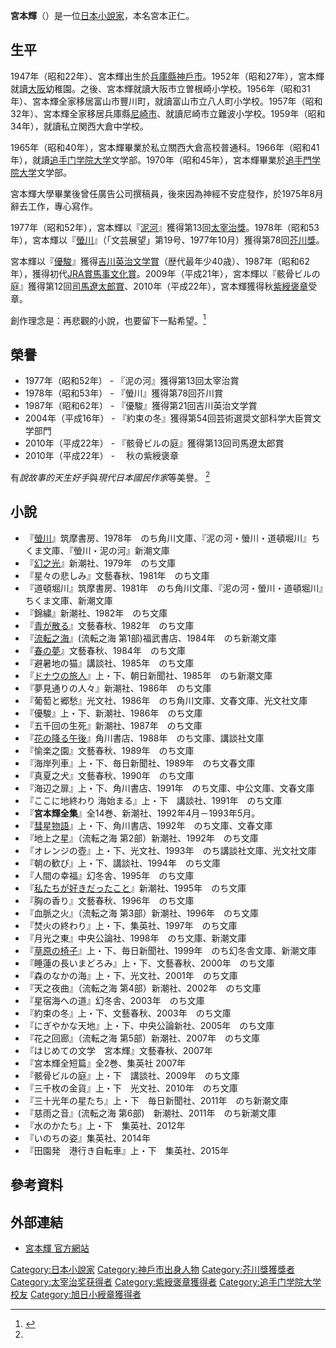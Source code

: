 {{Infobox writer
| name          = 宮本 輝<br />（みやもと てる）
| image         = 
| image_size    = 
| caption       = 
| pseudonym     = 
| birth_name    = 宮本 正仁（みやもと まさひと）
| birth_date    = {{生年月日と年齢|1947|3|6}}
| birth_place   = {{JPN}}・[[兵庫県|兵庫県]][[神戸市|神戸市]]
| death_date    = 
| death_place   = 
| resting_place = 
| occupation    = [[小說家|小說家]]
| language      = [[日語|日語]]
| nationality   = {{JPN}}
| education     = [[学士|学士]]（[[文学|文学]]）
| alma_mater    = [[追手門学院大学|追手門学院大学]][[文学部|文学部]]
| period        = 1977年 -
| genre         = [[小説|小説]]・[[随筆|随筆]]
| subject       = 
| movement      = 
| notable_works = 『[[泥河|泥河]]』（1977年）<br />『[[蛍川|蛍川]]』（1978年）<br />『[[流転之海|流転之海]]』（1984年）<br />『[[優駿_(小説)|優駿]]』（1986年）<br />『[[彗星物語|彗星物語]]』（1992年）
| awards        = [[太宰治奖|太宰治奖]]（1977年）<br />[[芥川龍之介賞|芥川龍之介賞]]（1978年）<br />[[吉川英治文学賞|吉川英治文学賞]]（1987年）<br />[[芸術選奨|芸術選奨]]（2004年）<br />[[司馬遼太郎賞|司馬遼太郎賞]]（2009年）<br />[[紫綬褒章|紫綬褒章]]（2010年）
| spouse        = 
| partner       = 
| children      = 
| relatives     = 
| influences    = 
| influenced    = 
| signature     = 
| website       = 
| misc          = 
}}
'''宮本輝'''（{{bd|1947年|3月6日|||catIdx=Miyamoto Teru}}）是一位[[日本|日本]][[小說家|小說家]]，本名宮本正仁。

==生平==
1947年（昭和22年）、宮本輝出生於[[兵庫縣|兵庫縣]][[神戶市|神戶市]]。1952年（昭和27年），宮本輝就讀[[大阪市|大阪]]幼稚園。之後、宮本輝就讀大阪市立曽根崎小学校。1956年（昭和31年）、宮本輝全家移居富山市豐川町，就讀富山市立八人町小学校。1957年（昭和32年）、宮本輝全家移居兵庫縣[[尼崎市|尼崎市]]、就讀尼崎市立難波小学校。1959年（昭和34年），就讀私立関西大倉中学校。

1965年（昭和40年），宮本輝畢業於私立關西大倉高校普通科。1966年（昭和41年），就讀[[追手门学院大学|追手门学院大学]]文学部。1970年（昭和45年），宮本輝畢業於[[追手門学院大学|追手門学院大学]]文学部。

宮本輝大學畢業後曾任廣告公司撰稿員，後來因為神經不安症發作，於1975年8月辭去工作，專心寫作。

1977年（昭和52年），宮本輝以『[[泥河|泥河]]』獲得第13回[[太宰治獎|太宰治獎]]。1978年（昭和53年），宮本輝以『[[螢川|螢川]]』（「文芸展望」第19号、1977年10月）獲得第78回[[芥川龍之介賞|芥川獎]]。

宮本輝以『[[優駿_(小説)|優駿]]』獲得[[吉川英治文学賞|吉川英治文学賞]]（歴代最年少40歳）、1987年（昭和62年），獲得初代[[JRA賞馬事文化賞|JRA賞馬事文化賞]]。2009年（平成21年），宮本輝以『骸骨ビルの庭』獲得第12回[[司馬遼太郎賞|司馬遼太郎賞]]、2010年（平成22年），宮本輝獲得秋[[紫綬褒章|紫綬褒章]]受章。

創作理念是：再悲觀的小說，也要留下一點希望。<ref name = "我在奈良尋訪文學足跡: 帶你尋訪奈良風華絕代的文學地景_2012">{{cite book | title = 我在奈良尋訪文學足跡: 帶你尋訪奈良風華絕代的文學地景 | url = https://books.google.com.tw/books?id=tY9uCwAAQBAJ&printsec=frontcover&hl=zh-TW#v=onepage&q&f=false | publisher = 紅螞蟻圖書有限公司, 2012 | author = 作者：陳銘磻 | isbn = 9789865983116 | language = zh-tw | date = 2012-06-11 | access-date = 2022-01-20 | archive-date = 2022-01-20 | archive-url = https://web.archive.org/web/20220120021309/https://books.google.com.tw/books?id=tY9uCwAAQBAJ&printsec=frontcover&hl=zh-TW#v=onepage&q&f=false }}</ref>

==榮譽==
*1977年（昭和52年） - 『泥の河』獲得第13回太宰治賞
*1978年（昭和53年） - 『螢川』獲得第78回芥川賞
*1987年（昭和62年） - 『優駿』獲得第21回吉川英治文学賞
*2004年（平成16年） - 『約束の冬』獲得第54回芸術選奨文部科学大臣賞文学部門
*2010年（平成22年） - 『骸骨ビルの庭』獲得第13回司馬遼太郎賞
*2010年（平成22年） - 　秋の紫綬褒章

有''說故事的天生好手''與''現代日本國民作家''等美譽。 <ref name = "我在奈良尋訪文學足跡: 帶你尋訪奈良風華絕代的文學地景_2012" />

==小說==
*『[[螢川|螢川]]』筑摩書房、1978年　のち角川文庫、『泥の河・螢川・道頓堀川』ちくま文庫、『螢川・泥の河』新潮文庫　　
*『[[幻之光|幻之光]]』新潮社、1979年　のち文庫
*『星々の悲しみ』文藝春秋、1981年　のち文庫　
*『道頓堀川』筑摩書房、1981年　のち角川文庫、『泥の河・螢川・道頓堀川』ちくま文庫、新潮文庫
*『錦繍』新潮社、1982年　のち文庫
*『[[青が散る|青が散る]]』文藝春秋、1982年　のち文庫
*『[[流転之海|流転之海]]』(流転之海 第1部)福武書店、1984年　のち新潮文庫　
*『[[春の夢|春の夢]]』文藝春秋、1984年　のち文庫
*『避暑地の猫』講談社、1985年　のち文庫
*『[[ドナウの旅人|ドナウの旅人]]』上・下、朝日新聞社、1985年　のち新潮文庫　
*『夢見通りの人々』新潮社、1986年　のち文庫　
*『葡萄と郷愁』光文社、1986年　のち角川文庫、文春文庫、光文社文庫　　　
*『優駿』上・下、新潮社、1986年　のち文庫　
*『五千回の生死』新潮社、1987年　のち文庫　
*『[[花の降る午後|花の降る午後]]』角川書店、1988年　のち文庫、講談社文庫　　
*『愉楽之園』文藝春秋、1989年　のち文庫　
*『海岸列車』上・下、毎日新聞社、1989年　のち文春文庫　
*『真夏之犬』文藝春秋、1990年　のち文庫　
*『海辺之扉』上・下、角川書店、1991年　のち文庫、中公文庫、文春文庫　　　
*『ここに地終わり 海始まる』上・下　講談社、1991年　のち文庫　
*『'''宮本輝全集'''』全14巻、新潮社、1992年4月－1993年5月。
*『[[彗星物語|彗星物語]]』上・下、角川書店、1992年　のち文庫、文春文庫　　
*『地上之星』（流転之海 第2部）新潮社、1992年　のち文庫
*『オレンジの壺』上・下、光文社、1993年　のち講談社文庫、光文社文庫　　
*『朝の歓び』上・下、講談社、1994年　のち文庫　
*『人間の幸福』幻冬舎、1995年　のち文庫　
*『[[私たちが好きだったこと|私たちが好きだったこと]]』新潮社、1995年　のち文庫　
*『胸の香り』文藝春秋、1996年　のち文庫　
*『血脈之火』（流転之海 第3部）新潮社、1996年　のち文庫　
*『焚火の終わり』上・下、集英社、1997年　のち文庫　
*『月光之東』中央公論社、1998年　のち文庫、新潮文庫　
*『[[草原の椅子|草原の椅子]]』上・下、毎日新聞社、1999年　のち幻冬舎文庫、新潮文庫　　
*『睡蓮の長いまどろみ』上・下、文藝春秋、2000年　のち文庫　
*『森のなかの海』上・下、光文社、2001年　のち文庫　
*『天之夜曲』（流転之海 第4部）新潮社、2002年　のち文庫　
*『星宿海への道』幻冬舎、2003年　のち文庫　
*『約束の冬』上・下、文藝春秋、2003年　のち文庫　
*『にぎやかな天地』上・下、中央公論新社、2005年　のち文庫
*『花之回廊』（流転之海 第5部）新潮社、2007年　のち文庫
*『はじめての文学　宮本輝』文藝春秋、2007年
*『宮本輝全短篇』全2巻、集英社 2007年
*『骸骨ビルの庭』上・下　講談社、2009年　のち文庫
*『三千枚の金貨』上・下　光文社、2010年　のち文庫
*『三十光年の星たち』上・下　毎日新聞社、2011年　のち新潮文庫
*『慈雨之音』(流転之海 第6部)　新潮社、2011年　のち新潮文庫
*『水のかたち』上・下　集英社、2012年
*『いのちの姿』集英社、2014年
*『田園発　港行き自転車』上・下　集英社、2015年

== 參考資料 ==
{{reflist}}

==外部連結==
*[http://www.terumiyamoto.com 宮本輝 官方網站]{{Wayback|url=http://www.terumiyamoto.com/ |date=20190627121213 }}

{{每日艺术奖}}
{{Authority control}}
{{DEFAULTSORT:Miyamoto Teru}}
[[Category:日本小說家|Category:日本小說家]]
[[Category:神戶市出身人物|Category:神戶市出身人物]]
[[Category:芥川獎獲獎者|Category:芥川獎獲獎者]]
[[Category:太宰治奖获得者|Category:太宰治奖获得者]]
[[Category:紫綬褒章獲得者|Category:紫綬褒章獲得者]]
[[Category:追手门学院大学校友|Category:追手门学院大学校友]]
[[Category:旭日小綬章獲得者|Category:旭日小綬章獲得者]]